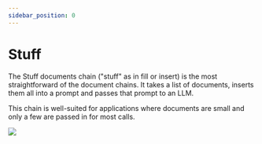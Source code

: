 ```yaml
---
sidebar_position: 0
---
```

# Stuff

The Stuff documents chain ("stuff" as in fill or insert) is the most straightforward of the document chains. It takes a list of documents, inserts them all into a prompt and passes that prompt to an LLM.

This chain is well-suited for applications where documents are small and only a few are passed in for most calls.

![](https://drive.google.com/uc?id=1UQ26wVUBkVmp4Ue9r7fLZKHeMVeLcfNM)


